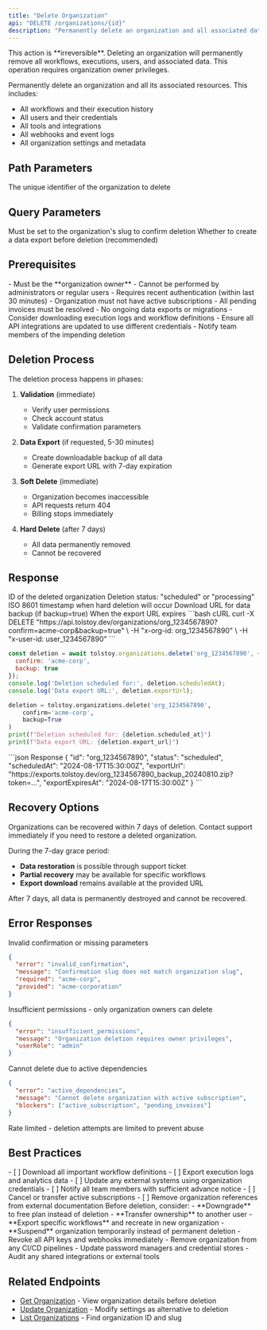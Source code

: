 ```yaml
---
title: "Delete Organization"
api: "DELETE /organizations/{id}"
description: "Permanently delete an organization and all associated data"
---
```


<Warning>
This action is **irreversible**. Deleting an organization will permanently remove all workflows, executions, users, and associated data. This operation requires organization owner privileges.
</Warning>

Permanently delete an organization and all its associated resources. This includes:

- All workflows and their execution history
- All users and their credentials
- All tools and integrations
- All webhooks and event logs
- All organization settings and metadata

## Path Parameters

<ParamField path="id" type="string" required>
  The unique identifier of the organization to delete
</ParamField>

## Query Parameters

<ParamField query="confirm" type="string" required>
  Must be set to the organization's slug to confirm deletion
</ParamField>

<ParamField query="backup" type="boolean" default={false}>
  Whether to create a data export before deletion (recommended)
</ParamField>

## Prerequisites

<AccordionGroup>
  <Accordion title="Permission Requirements">
    - Must be the **organization owner**
    - Cannot be performed by administrators or regular users
    - Requires recent authentication (within last 30 minutes)
  </Accordion>

  <Accordion title="Account Status">
    - Organization must not have active subscriptions
    - All pending invoices must be resolved
    - No ongoing data exports or migrations
  </Accordion>

  <Accordion title="Data Dependencies">
    - Consider downloading execution logs and workflow definitions
    - Ensure all API integrations are updated to use different credentials
    - Notify team members of the impending deletion
  </Accordion>
</AccordionGroup>

## Deletion Process

The deletion process happens in phases:

1. **Validation** (immediate)
   - Verify user permissions
   - Check account status
   - Validate confirmation parameters

2. **Data Export** (if requested, 5-30 minutes)
   - Create downloadable backup of all data
   - Generate export URL with 7-day expiration

3. **Soft Delete** (immediate)
   - Organization becomes inaccessible
   - API requests return 404
   - Billing stops immediately

4. **Hard Delete** (after 7 days)
   - All data permanently removed
   - Cannot be recovered

## Response

<ResponseField name="id" type="string">
  ID of the deleted organization
</ResponseField>

<ResponseField name="status" type="string">
  Deletion status: "scheduled" or "processing"
</ResponseField>

<ResponseField name="scheduledAt" type="string">
  ISO 8601 timestamp when hard deletion will occur
</ResponseField>

<ResponseField name="exportUrl" type="string">
  Download URL for data backup (if backup=true)
</ResponseField>

<ResponseField name="exportExpiresAt" type="string">
  When the export URL expires
</ResponseField>

<RequestExample>
```bash cURL
curl -X DELETE "https://api.tolstoy.dev/organizations/org_1234567890?confirm=acme-corp&backup=true" \
  -H "x-org-id: org_1234567890" \
  -H "x-user-id: user_1234567890"
```

```javascript JavaScript
const deletion = await tolstoy.organizations.delete('org_1234567890', {
  confirm: 'acme-corp',
  backup: true
});
console.log('Deletion scheduled for:', deletion.scheduledAt);
console.log('Data export URL:', deletion.exportUrl);
```

```python Python
deletion = tolstoy.organizations.delete('org_1234567890', 
    confirm='acme-corp',
    backup=True
)
print(f"Deletion scheduled for: {deletion.scheduled_at}")
print(f"Data export URL: {deletion.export_url}")
```
</RequestExample>

<ResponseExample>
```json Response
{
  "id": "org_1234567890",
  "status": "scheduled",
  "scheduledAt": "2024-08-17T15:30:00Z",
  "exportUrl": "https://exports.tolstoy.dev/org_1234567890_backup_20240810.zip?token=...",
  "exportExpiresAt": "2024-08-17T15:30:00Z"
}
```
</ResponseExample>

## Recovery Options

<Info>
Organizations can be recovered within 7 days of deletion. Contact support immediately if you need to restore a deleted organization.
</Info>

During the 7-day grace period:

- **Data restoration** is possible through support ticket
- **Partial recovery** may be available for specific workflows
- **Export download** remains available at the provided URL

After 7 days, all data is permanently destroyed and cannot be recovered.

## Error Responses

<ResponseField name="400" type="error">
  Invalid confirmation or missing parameters
  
  ```json
  {
    "error": "invalid_confirmation",
    "message": "Confirmation slug does not match organization slug",
    "required": "acme-corp",
    "provided": "acme-corporation"
  }
  ```
</ResponseField>

<ResponseField name="403" type="error">
  Insufficient permissions - only organization owners can delete
  
  ```json
  {
    "error": "insufficient_permissions",
    "message": "Organization deletion requires owner privileges",
    "userRole": "admin"
  }
  ```
</ResponseField>

<ResponseField name="409" type="error">
  Cannot delete due to active dependencies
  
  ```json
  {
    "error": "active_dependencies",
    "message": "Cannot delete organization with active subscription",
    "blockers": ["active_subscription", "pending_invoices"]
  }
  ```
</ResponseField>

<ResponseField name="429" type="error">
  Rate limited - deletion attempts are limited to prevent abuse
</ResponseField>

## Best Practices

<AccordionGroup>
  <Accordion title="Pre-Deletion Checklist">
    - [ ] Download all important workflow definitions
    - [ ] Export execution logs and analytics data  
    - [ ] Update any external systems using organization credentials
    - [ ] Notify all team members with sufficient advance notice
    - [ ] Cancel or transfer active subscriptions
    - [ ] Remove organization references from external documentation
  </Accordion>

  <Accordion title="Alternative Options">
    Before deletion, consider:
    - **Downgrade** to free plan instead of deletion
    - **Transfer ownership** to another user
    - **Export specific workflows** and recreate in new organization
    - **Suspend** organization temporarily instead of permanent deletion
  </Accordion>

  <Accordion title="Security Considerations">
    - Revoke all API keys and webhooks immediately
    - Remove organization from any CI/CD pipelines
    - Update password managers and credential stores
    - Audit any shared integrations or external tools
  </Accordion>
</AccordionGroup>

## Related Endpoints

- [Get Organization](/api/organizations/get) - View organization details before deletion
- [Update Organization](/api/organizations/update) - Modify settings as alternative to deletion
- [List Organizations](/api/organizations/list) - Find organization ID and slug
